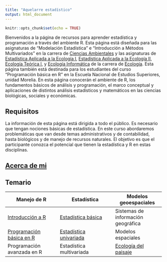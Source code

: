 ```yaml
---
title: "Aquelarre estadístico"
output: html_document
---
```


```r
knitr::opts_chunk$set(echo = TRUE)
```

<style>
  .col2 {
    columns: 2 200px;         /* number of columns and width in pixels*/
    -webkit-columns: 2 200px; /* chrome, safari */
    -moz-columns: 2 200px;    /* firefox */
  }
  .col3 {
    columns: 3 100px;
    -webkit-columns: 3 100px;
    -moz-columns: 3 100px;
  }
</style>

Bienvenidos a la página de recursos para aprender estadística y programación a través del ambiente R. Esta página está diseñada para las asignaturas de "Modelación Estadística" e "Introducción a Métodos Multivariados" en la carrera de [Ciencias Ambientales](http://www.enesmorelia.unam.mx/index.php/oferta-academica/licenciaturas/licenciatura-en-ciencias-ambientales/#.XnKWkqgzYuE) y las asignaturas de [Estadística Aplicada a la Ecología I](http://www.ecologia.enesmorelia.unam.mx/pdf/27.pdf), [Estadística Aplicada a la Ecología II](http://www.ecologia.enesmorelia.unam.mx/pdf/34.pdf), [Ecología Teórica I](http://www.ecologia.enesmorelia.unam.mx/pdf/42.pdf), y [Ecología Informática](http://www.ecologia.enesmorelia.unam.mx/pdf/87.pdf) de la carrera de [Ecología](http://www.ecologia.enesmorelia.unam.mx/). Esta página también está destinada para los estudiantes del curso "Programación básica en R" en la Escuela Nacional de Estudios Superiores, unidad Morelia. En esta página conocerán el ambiente de R, los fundamentos básicos de análisis y programación, el marco conceptual y aplicaciones de distintos análisis estadísticos y matemáticos en las ciencias biológicas, sociales y económicas.

## Requisitos

La información de esta página está dirigida a todo el público. Es necesario que tengan nociones básicas de estadística. En este curso abordaremos problemáticas que van desde temas administrativos y de contabilidad, hasta biológicos y de manejo de recursos naturales. El objetivo es que el participante conozca el potencial que tienen la estadística y R en estas disciplinas.

## [Acerca de mi](about.html)

## Temario

Manejo de R                                    |Estadística                                       |Modelos geoespaciales                       |
-----------------------------------------------|--------------------------------------------------|--------------------------------------------|
[Introducción a R](temario_intro.html)         | [Estadística básica](temario_basica.html)        |Sistemas de información geográfica          |
[Programación básica en R](temario_progra.html)| [Estadística univariada](temario_univariada.html)|Modelos espaciales                          |
Programación avanzada en R                     | Estadística multivariada                         |[Ecología del paisaje](temario_paisaje.html)|
